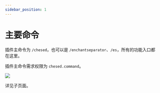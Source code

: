 ```yaml
---
sidebar_position: 1
---
```


# 主要命令

插件主命令为 `/chesed`，也可以是 `/enchantseparator`、`/es`，所有的功能入口都在这里。

插件主命令需求权限为 `chesed.command`。

![](/img/Xnip2024-08-12_20-31-17.jpg)

详见子页面。